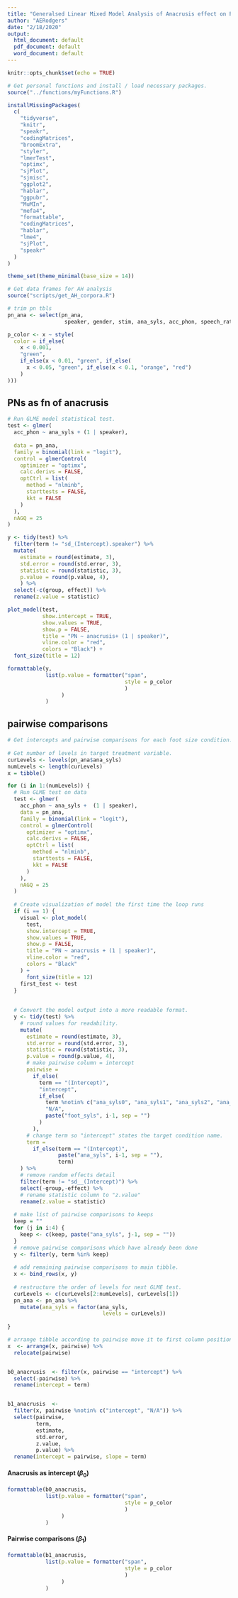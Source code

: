 ```yaml
---
title: "Generalsed Linear Mixed Model Analysis of Anacrusis effect on PN Phonology"
author: "AERodgers"
date: "2/18/2020"
output:
  html_document: default
  pdf_document: default
  word_document: default
---
```


```r
knitr::opts_chunk$set(echo = TRUE)

```


```r
# Get personal functions and install / load necessary packages.
source("../functions/myFunctions.R")

installMissingPackages(
  c(
    "tidyverse",
    "knitr",
    "speakr",
    "codingMatrices",
    "broomExtra",
    "styler",
    "lmerTest",
    "optimx",
    "sjPlot",
    "sjmisc",
    "ggplot2",
    "hablar",
    "ggpubr",
    "MuMIn",
    "mefa4",
    "formattable",
    "codingMatrices",
    "hablar",
    "lme4",
    "sjPlot",
    "speakr"
  )
)

theme_set(theme_minimal(base_size = 14))

# Get data frames for AH analysis
source("scripts/get_AH_corpora.R")

# trim pn tbls
pn_ana <- select(pn_ana,
                  speaker, gender, stim, ana_syls, acc_phon, speech_rate)

p_color <- x ~ style(
  color = if_else(
    x < 0.001,
    "green",
    if_else(x < 0.01, "green", if_else(
      x < 0.05, "green", if_else(x < 0.1, "orange", "red")
    )
)))

```


## **PNs** as fn of **anacrusis**
```r
# Run GLME model statistical test.
test <- glmer(
  acc_phon ~ ana_syls + (1 | speaker),
  
  data = pn_ana,
  family = binomial(link = "logit"),
  control = glmerControl(
    optimizer = "optimx",
    calc.derivs = FALSE,
    optCtrl = list(
      method = "nlminb",
      starttests = FALSE,
      kkt = FALSE
    )
  ),
  nAGQ = 25
)

y <- tidy(test) %>%
  filter(term != "sd_(Intercept).speaker") %>% 
  mutate(
    estimate = round(estimate, 3),
    std.error = round(std.error, 3),
    statistic = round(statistic, 3),
    p.value = round(p.value, 4),
    ) %>% 
  select(-c(group, effect)) %>% 
  rename(z.value = statistic)

plot_model(test,
           show.intercept = TRUE,
           show.values = TRUE,
           show.p = FALSE,
           title = "PN ~ anacrusis+ (1 | speaker)",
           vline.color = "red",
           colors = "Black") +
  font_size(title = 12)

formattable(y,
            list(p.value = formatter("span",
                                     style = p_color
                                     )
                 )
            )

```

## pairwise comparisons
```r
# Get intercepts and pairwise comparisons for each foot size condition.
 
# Get number of levels in target treatment variable.
curLevels <- levels(pn_ana$ana_syls)
numLevels <- length(curLevels)
x = tibble()

for (i in 1:(numLevels)) {
  # Run GLME test on data
  test <- glmer(
    acc_phon ~ ana_syls +  (1 | speaker),
    data = pn_ana,
    family = binomial(link = "logit"),
    control = glmerControl(
      optimizer = "optimx",
      calc.derivs = FALSE,
      optCtrl = list(
        method = "nlminb",
        starttests = FALSE,
        kkt = FALSE
      )
    ),
    nAGQ = 25
  )
  
  # Create visualization of model the first time the loop runs
  if (i == 1) {
    visual <- plot_model(
      test,
      show.intercept = TRUE,
      show.values = TRUE,
      show.p = FALSE,
      title = "PN ~ anacrusis + (1 | speaker)",
      vline.color = "red",
      colors = "Black"
    ) +
      font_size(title = 12)
    first_test <- test
  }
  
  
  # Convert the model output into a more readable format.
  y <- tidy(test) %>%
    # round values for readability.
    mutate(
      estimate = round(estimate, 3),
      std.error = round(std.error, 3),
      statistic = round(statistic, 3),
      p.value = round(p.value, 4),
      # make pairwise column = intercept
      pairwise =
        if_else(
          term == "(Intercept)",
          "intercept",
          if_else(
            term %notin% c("ana_syls0", "ana_syls1", "ana_syls2", "ana_syls3"),
            "N/A",
            paste("foot_syls", i-1, sep = "")
          )
        ),
      # change term so "intercept" states the target condition name.
      term =
        if_else(term == "(Intercept)",
                paste("ana_syls", i-1, sep = ""),
                term)
    ) %>%
    # remove random effects detail
    filter(term != "sd__(Intercept)") %>%
    select(-group,-effect) %>%
    # rename statistic column to "z.value"
    rename(z.value = statistic)
  
  # make list of pairwise comparisons to keeps
  keep = ""
  for (j in i:4) {
    keep <- c(keep, paste("ana_syls", j-1, sep = ""))
  }
  # remove pairwise comparisons which have already been done
  y <- filter(y, term %in% keep)
  
  # add remaining pairwise comparisons to main tibble.
  x <- bind_rows(x, y)
  
  # restructure the order of levels for next GLME test.
  curLevels <- c(curLevels[2:numLevels], curLevels[1])
  pn_ana <- pn_ana %>%
    mutate(ana_syls = factor(ana_syls,
                              levels = curLevels))
  
}

# arrange tibble according to pairwise move it to first column position
x  <- arrange(x, pairwise) %>%
  relocate(pairwise)


b0_anacrusis  <- filter(x, pairwise == "intercept") %>%
  select(-pairwise) %>%
  rename(intercept = term)


b1_anacrusis  <-
  filter(x, pairwise %notin% c("intercept", "N/A")) %>%
  select(pairwise,
         term,
         estimate,
         std.error,
         z.value,
         p.value) %>%
  rename(intercept = pairwise, slope = term)

```


#### Anacrusis as intercept ($\beta$~0~)
```r
formattable(b0_anacrusis,
            list(p.value = formatter("span",
                                     style = p_color
                                     )
                 )
            )

```


#### Pairwise comparisons ($\beta$~1~)
```r
formattable(b1_anacrusis,
            list(p.value = formatter("span",
                                     style = p_color
                                     )
                 )
            )
```

